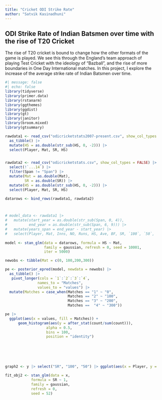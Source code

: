 ```yaml
---
title: "Cricket ODI Strike Rate"
author: "Satvik Kasinadhuni"
---
```


## ODI Strike Rate of Indian Batsmen over time with the rise of T20 Cricket

The rise of T20 cricket is bound to change how the other formats of the game is played. We see this through the England's team approach of playing Test Cricket with the ideology of "Bazball", and the rise of more boundaries in One Day International matches. In this project, I explore the increase of the average strike rate of Indian Batsmen over time. 

```r
#| message: false
#| echo: false
library(tidyverse)
library(primer.data)
library(rstanarm)
library(ggthemes)
library(ggdist)
library(gt)
library(janitor)
library(broom.mixed)
library(gtsummary)
```

```r
rawdata1 <- read_csv("odicricketstats2007-present.csv", show_col_types = FALSE) |> 
  as_tibble() |>
  mutate(HS = as.double(str_sub(HS, 0, -2))) |>
  select(Player, Mat, SR, HS)


rawdata2 <- read_csv("odicricketstats.csv", show_col_types = FALSE) |> 
  select(!`...14`) |>
  filter(Span != "Span") |>
  mutate(Mat = as.double(Mat),
         SR = as.double(SR)) |>
  mutate(HS = as.double(str_sub(HS, 0, -2))) |>
  select(Player, Mat, SR, HS)

datarows <- bind_rows(rawdata1, rawdata2)




```



```r
# model_data <- rawdata1 |>
#   mutate(start_year = as.double(str_sub(Span, 0, 4)),
#          end_year = as.double(str_sub(Span, 6, 9))) |>
#   mutate(years_span = end_year - start_year) |>
#   select(Player, Mat, Inns, NO, Runs, HS, Ave, BF, SR, `100`, `50`, `0`, `4s`, `6s`, `years_span`)
  
model <- stan_glm(data = datarows, formula = HS ~ Mat, 
                  family = gaussian, refresh = 0, seed = 10001,
                  iter = 5000)

newobs <- tibble(Mat = c(0, 100,200,300))

pe <- posterior_epred(model, newdata = newobs) |> 
  as_tibble() |>
   pivot_longer(cols = `1`:`2`:`3`:`4`, 
               names_to = "Matches",
               values_to = "values") |>
  mutate(Matches = case_when(Matches == "1" ~ "0",
                             Matches == "2" ~ "100",
                             Matches == "3" ~ "200",
                             Matches ==  "4" ~ "300"))

pe |> 
  ggplot(aes(x = values, fill = Matches)) +
      geom_histogram(aes(y = after_stat(count/sum(count))),
                   alpha = 0.5, 
                   bins = 100, 
                   position = "identity")






graph2 <- y |> select("SR", "100", "50") |> ggplot(aes(x = Player, y = SR)) + labs() + geom_point()

fit_obj2 <- stan_glm(data = x,
            formula = SR ~ 1,
            family = gaussian,
            refresh = 0,
            seed = 52)

```

```r

```





